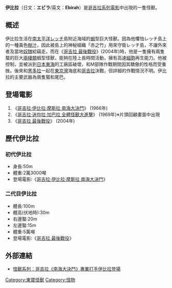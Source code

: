{{Notability Unreferenced |time=2021-03-10T07:00:17+00:00}}

'''伊比拉'''（日文：'''エビラ'''/英文：'''Ebirah'''）是[[哥吉拉系列電影|哥吉拉系列電影]]中出現的一隻怪獸。

== 概述 ==

伊比拉生活在[[南太平洋|南太平洋]]レッチ島附近海域的[[蝦|蝦]]型巨大怪獸。因為他懼怕レッチ島上的一種黃色[[樹汁|樹汁]]，因此被島上的神秘組織「赤之竹」用來守衛レッチ島，不讓外來者及當地[[奴隸|奴隸]]給竊走。而在《[[哥吉拉_最後戰役|哥吉拉 最後戰役]]》(2004年)時，他是一隻擁有兩隻螯的巨大[[兩棲類|兩棲類]]蝦型怪獸，能夠在陸上長時間活動，擁有高速[[細胞|細胞]]再生能力。他被{{lj|X星人|X星人|X星人}}控制，並被派到[[日本|日本]][[東海|東海]]的工廠區破壞，和M部隊作戰期間因其驕傲的性格而受重挫。後來和[[黑多拉|黑多拉]]一起在[[東京灣|東京灣]]海底和[[哥吉拉|哥吉拉]]決戰，但詳細的作戰情況不明。伊比拉的主要武器為兩隻螯和尾巴。
 
== 登場電影 ==

# 《[[哥吉拉·伊比拉·摩斯拉_南海大決鬥|哥吉拉·伊比拉·摩斯拉 南海大決鬥]]》 (1966年)
# 《[[哥吉拉·迷你拉·加巴拉_全體怪獸大進擊|哥吉拉·迷你拉·加巴拉 全體怪獸大進擊]]》 (1969年)※片頭回顧畫面中出現
# 《[[哥吉拉_最後戰役|哥吉拉 最後戰役]]》 (2004年)

== 歷代伊比拉 ==
 
=== 初代伊比拉 ===

* 身長:50m
* 體重:2萬3000噸
* 登場電影:《[[哥吉拉·伊比拉·摩斯拉_南海大決鬥|哥吉拉·伊比拉·摩斯拉 南海大決鬥]]》

=== 二代目伊比拉 ===

* 體長:100m
* 體高(伏地時):30m
* 右邊螯:20m
* 左邊螯:15m
* 體重:5萬噸
* 登場電影:《[[哥吉拉_最後戰役|哥吉拉 最後戰役]]》

== 外部連結 ==

*[https://news.agentm.tw/27233/ 怪獸系列：哥吉拉《南海大決鬥》專業打手伊比拉登場]


{{Japanese film-stub}}
{{Godzilla}}
{{東寶怪獸}}
{{DEFAULTSORT:Ebirah}}
[[Category:東寶怪獸|Category:東寶怪獸]]
[[Category:怪物|Category:怪物]]